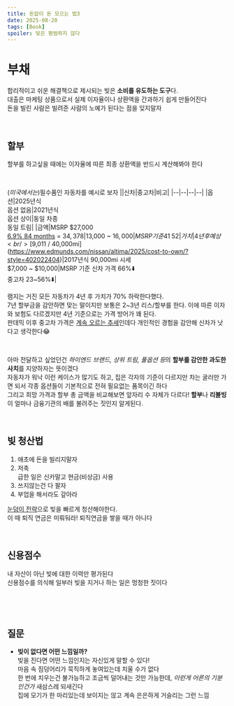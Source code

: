 ```yaml
---
title: 돈없이 돈 모으는 법3
date: 2025-08-20
tags: [Book]
spoiler: 빚은 평범하지 않다
---
```


# 부채
합리적이고 쉬운 해결책으로 제시되는 빚은 **소비를 유도하는 도구**다.  
대출은 마케팅 상품으로서 실제 이자율이나 상환액을 간과하기 쉽게 만들어진다  
돈을 빌린 사람은 빌려준 사람의 노예가 된다는 점을 잊지말자

&nbsp;

## 할부
할부를 하고싶을 때에는 이자율에 따른 최종 상환액을 반드시 계산해봐야 한다  

&nbsp;

(*미국에서는*)필수품인 자동차를 예시로 보자
||신차|중고차|비고|
|--|--|--|--|
|옵션|2025년식<br/>옵션 없음|2021년식<br/>옵션 상이|동일 차종<br/>동일 트림|
|금액|MSRP $27,000<br/>[6.9% 84 months](https://www.nissanusa.com/vehicles/cars/altima/deals-incentives-offers.html?oid=669241-1) = $34,378|$13,000 ~ $16,000|MSRP 기준 41~52%⬇️<br/>중고차 마일리지 50,000mi 전후|
|가치|4년 후 예상<br/>[$9,011 / 40,000mi](https://www.edmunds.com/nissan/altima/2025/cost-to-own/?style=402022404)|2017년식 90,000mi 시세<br/>$7,000 ~ $10,000|MSRP 기준 신차 가격 66%⬇️<br/>중고차 23~56%⬇️|

램지는 거진 모든 자동차가 4년 후 가치가 70% 하락한다했다.  
7년 할부금을 감안하면 맞는 말이지만 보통은 2~3년 리스/할부를 한다. 이에 따른 이자와 보험도 다르겠지만 4년 기준으로는 가격 방어가 꽤 된다.  
판데믹 이후 중고차 가격은 [계속 오르는 추세](https://ko.tradingeconomics.com/united-states/used-car-prices-yoy)인데다 개인적인 경험을 감안해 신차가 낫다고 생각한다😂  

&nbsp;

아마 전달하고 싶었던건 *하이엔드 브랜드, 상위 트림, 풀옵션 등*의 **할부를 감안한 과도한 사치**를 지양하자는 뜻이겠다  
자동차가 워낙 이런 케이스가 많기도 하고, 집은 각자의 기준이 다르지만 차는 굴러만 가면 되서 각종 옵션들이 기본적으로 전혀 필요없는 품목이긴 하다  
그리고 희망 가격과 할부 총 금액을 비교해보면 앞자리 수 자체가 다르다! **할부**나 **리볼빙**이 얼마나 금융기관의 배를 불려주는 짓인지 알게된다.

&nbsp;

## 빚 청산법
1. 애초에 돈을 빌리지말자
1. 저축  
급한 일은 신카말고 현금(비상금) 사용
1. 쓰지않는건 다 팔자
1. 부업을 해서라도 갚아라

[눈덩이 전략](/blog/complete-guide-to-money#걸음마-전략)으로 빚을 빠르게 청산해야한다.  
이 때 퇴직 연금은 미뤄둬라! 퇴직연금을 쌓을 때가 아니다  

&nbsp;

## 신용점수
내 자산이 아닌 빚에 대한 이력만 평가된다  
신용점수를 의식해 일부러 빚을 지거나 하는 일은 멍청한 짓이다  

&nbsp;

&nbsp;

## 질문
- **빚이 없다면 어떤 느낌일까?**  
빚을 진다면 어떤 느낌인지는 자신있게 말할 수 있다!  
마음 속 짐덩어리가 묵직하게 놓여있는데 치울 수가 없다  
한 번에 치우는건 불가능하고 조금씩 덜어내는 것만 가능한데, *이런게 어른의 기분인건가* 새삼스레 되새긴다  
집에 모기가 한 마리있는데 보이지는 않고 계속 은은하게 거슬리는 그런 느낌